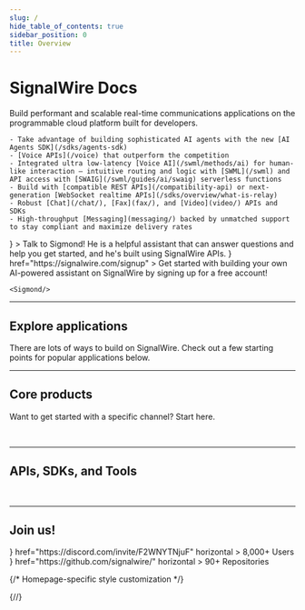 ```yaml
---
slug: /
hide_table_of_contents: true
sidebar_position: 0
title: Overview
---
```





# SignalWire Docs

<Subtitle>Build performant and scalable real-time communications applications on the programmable cloud platform built for developers.</Subtitle>

<div className="container">

  <div className ="row">

  <div className="col col--8">

    - Take advantage of building sophisticated AI agents with the new [AI Agents SDK](/sdks/agents-sdk)
    - [Voice APIs](/voice) that outperform the competition
    - Integrated ultra low-latency [Voice AI](/swml/methods/ai) for human-like interaction – intuitive routing and logic with [SWML](/swml) and API access with [SWAIG](/swml/guides/ai/swaig) serverless functions
    - Build with [compatible REST APIs](/compatibility-api) or next-generation [WebSocket realtime APIs](/sdks/overview/what-is-relay)
    - Robust [Chat](/chat/), [Fax](fax/), and [Video](video/) APIs and SDKs
    - High-throughput [Messaging](messaging/) backed by unmatched support to stay compliant and maximize delivery rates

<div style={{paddingTop: "20px"}}/>

  <CardGroup cols="2">
    <Card 
    title="Don't know where to start?"
    icon={<FaRobot />}
  >
  Talk to Sigmond! He is a helpful assistant that can answer questions and help you get started, and
  he's built using SignalWire APIs.
  </Card>
  <Card 
    title="Build me!"
    icon={<MdBuild />}
    href="https://signalwire.com/signup"
  >
  Get started with building your own AI-powered assistant on SignalWire by signing up for a free account!
  </Card>
  </CardGroup>

  </div>

  <div className="col col--4" style={{display:'flex', flexDirection:'column' , paddingBottom:'1rem'}}>

    <Sigmond/>

  </div>

  </div>

</div>
<hr/>

## Explore applications

There are lots of ways to build on SignalWire.
Check out a few starting points for popular applications below.

<UseCases/>

<hr/>

## Core products

Want to get started with a specific channel? Start here.

<ProductButtons/>

<br/>

<hr/>

## APIs, SDKs, and Tools

<Tools/>

<br/>

<hr/>

## Join us!


<CardGroup>
  <Card 
    title="Discord Community"
    icon={<FaDiscord />}
    href="https://discord.com/invite/F2WNYTNjuF"
    horizontal
  >
    8,000+ Users
  </Card>
  <Card 
    title="GitHub"
    icon={<FaGithub />}
    href="https://github.com/signalwire/"
    horizontal
  >
    90+ Repositories
  </Card>
</CardGroup>


{/* Homepage-specific style customization */}
<style>{`.pagination-nav{display:none}`}</style>
<style>{`.theme-doc-breadcrumbs{display:none};`}</style>
<style>{`.theme-doc-footer-edit-meta-row{display:none}`}</style>
{/*<style>{`.theme-doc-toc-desktop{visibility:hidden}`}</style>*/}
<style>{`.container{max-width:var(--ifm-container-width)} `}</style>
